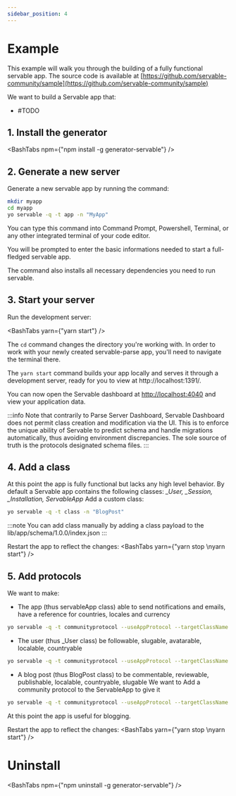 ```yaml
---
sidebar_position: 4
---
```



# Example

This example will walk you through the building of a fully functional servable app.
The source code is available at [https://github.com/servable-community/sample](https://github.com/servable-community/sample)

We want to build a Servable app that:
- #TODO

## 1. Install the generator

<BashTabs npm={"npm install -g generator-servable"} />

## 2. Generate a new server

Generate a new servable app by running the command:

```bash
mkdir myapp
cd myapp
yo servable -q -t app -n "MyApp"
```

You can type this command into Command Prompt, Powershell, Terminal, or any other integrated terminal of your code editor.

You will be prompted to enter the basic informations needed to start a full-fledged servable app.

The command also installs all necessary dependencies you need to run servable.

## 3. Start your server

Run the development server:

<BashTabs yarn={"yarn start"} />

The `cd` command changes the directory you're working with. In order to work with your newly created servable-parse app, you'll need to navigate the terminal there.

The `yarn start` command builds your app locally and serves it through a development server, ready for you to view at http://localhost:1391/.


You can now open the Servable dashboard at [http://localhost:4040](http://localhost:4040) and view your application data.

:::info
Note that contrarily to Parse Server Dashboard, Servable Dashboard does not permit class creation and modification via the UI. 
This is to enforce the unique ability of Servable to predict schema and handle migrations automatically, thus avoiding environment discrepancies.
The sole source of truth is the protocols designated schema files.
:::

## 4. Add a class

At this point the app is fully functional but lacks any high level behavior.
By default a Servable app contains the following classes: *_User, _Session, _Installation, ServableApp*
Add a custom class:

```bash
yo servable -q -t class -n "BlogPost"
```

:::note
You can add class manually by adding a class payload to the lib/app/schema/1.0.0/index.json
:::

Restart the app to reflect the changes:
<BashTabs yarn={"yarn stop \nyarn start"} />

## 5. Add protocols

We want to make:
- The app (thus servableApp class) able to send notifications and emails, have a reference for countries, locales and currency 
```bash
yo servable -q -t communityprotocol --useAppProtocol --targetClassName ServableApp --protocol notifiable
```

- The user (thus _User class) be followable, slugable, avatarable, localable, countryable
```bash
yo servable -q -t communityprotocol --useAppProtocol --targetClassName _User --protocol notifiable
```

- A blog post (thus BlogPost class) to be commentable, reviewable, publishable, localable, countryable, slugable
We want to Add a community protocol to the ServableApp to give it 
```bash
yo servable -q -t communityprotocol --useAppProtocol --targetClassName BlogPost --protocol notifiable
```
At this point the app is useful for blogging.

Restart the app to reflect the changes:
<BashTabs yarn={"yarn stop \nyarn start"} />


# Uninstall

<BashTabs npm={"npm uninstall -g generator-servable"} />
